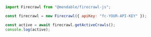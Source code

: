 ```js Node
import Firecrawl from "@mendable/firecrawl-js";

const firecrawl = new Firecrawl({ apiKey: "fc-YOUR-API-KEY" });

const active = await firecrawl.getActiveCrawls();
console.log(active);
```
